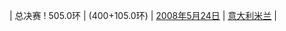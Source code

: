 | 总决赛
! 505.0环
| {{flagathlete|[[索尼娅·普法伊尔席夫特]]|GER}} (400+105.0环)
| [[2008年]][[5月24日]]
| [[意大利]][[米兰]]
| {{ed|女子10米气步枪总决赛世界纪录}}
<noinclude>[[Category:女子射击世界纪录导航模板|{{PAGENAME}}]]</noinclude>